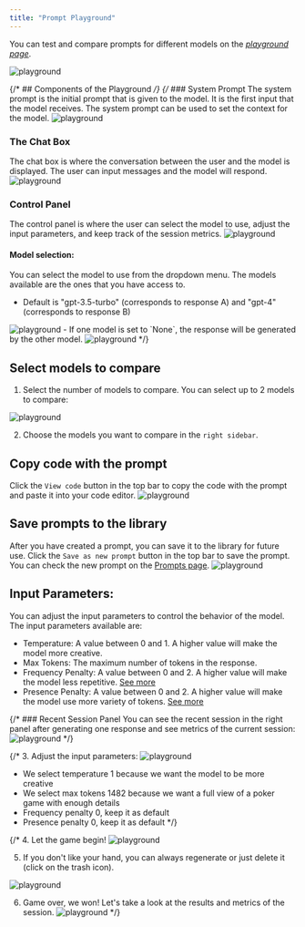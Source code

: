 ```yaml
---
title: "Prompt Playground"
---
```


You can test and compare prompts for different models on the _[playground page](https://platform.keywordsai.co/platform/playground)_.

<img src="/images/platform-features/playground/playground.png" alt="playground"/>

{/* ## Components of the Playground */}
{/* ### System Prompt
The system prompt is the initial prompt that is given to the model. It is the first input that the model receives. The system prompt can be used to set the context for the model.
<img src="/images/platform-features/playground/system-prompt-section.png" alt="playground"/>
### The Chat Box
The chat box is where the conversation between the user and the model is displayed. The user can input messages and the model will respond.
<img src="/images/platform-features/playground/chatbox.png" alt="playground"/>
### Control Panel
The control panel is where the user can select the model to use, adjust the input parameters, and keep track of the session metrics.
<img src="/images/platform-features/playground/control-panel.png" alt="playground"/>
#### Model selection:
You can select the model to use from the dropdown menu. The models available are the ones that you have access to.
-  Default is  "gpt-3.5-turbo" (corresponds to response A) and "gpt-4" (corresponds to response B)
<img src="/images/platform-features/playground/response-channel.png" alt="playground"/>
-  If one model is set to `None`, the response will be generated by the other model.
<img src="/images/platform-features/playground/none-model.png" alt="playground"/> */}


## Select models to compare
1. Select the number of models to compare. You can select up to 2 models to compare:
<Frame caption="Left: single model  -> Right: two model mode.">
<img src="/images/platform-features/playground/model_number.png" alt="playground"/>
</Frame>

2. Choose the models you want to compare in the `right sidebar`.


## Copy code with the prompt
Click the `View code` button in the top bar to copy the code with the prompt and paste it into your code editor.
<img src="/images/platform-features/playground/view-code.png" alt="playground"/>

## Save prompts to the library
After you have created a prompt, you can save it to the library for future use. Click the `Save as new prompt` button in the top bar to save the prompt. <br/>
You can check the new prompt on the [Prompts page](/features/prompt/prompt-management).
<img src="/images/platform-features/playground/save-prompt.png" alt="playground"/>

## Input Parameters:
You can adjust the input parameters to control the behavior of the model. The input parameters available are:
- Temperature: A value between 0 and 1. A higher value will make the model more creative.
- Max Tokens: The maximum number of tokens in the response.
- Frequency Penalty: A value between 0 and 2. A higher value will make the model less repetitive. [See more](/concepts/llm-params)
- Presence Penalty: A value between 0 and 2. A higher value will make the model use more variety of tokens. [See more](/concepts/llm-params)

{/* ### Recent Session Panel
You can see the recent session in the right panel after generating one response and see metrics of the current session:
<img src="/images/platform-features/playground/recent-session.png" alt="playground"/> */}





{/* 3. Adjust the input parameters:
<img src="/images/platform-features/playground/select-params.png" alt="playground"/>
- We select temperature 1 because we want the model to be more creative
- We select max tokens 1482 because we want a full view of a poker game with enough details
- Frequency penalty 0, keep it as default
- Presence penalty 0, keep it as default */}

{/* 4. Let the game begin!
<img src="/images/platform-features/playground/start-conversation.png" alt="playground"/>

5. If you don't like your hand, you can always regenerate or just delete it (click on the trash icon).
<img src="/images/platform-features/playground/regenerate.gif" alt="playground"/>

6. Game over, we won! Let's take a look at the results and metrics of the session.
<img src="/images/platform-features/playground/end-result.png" alt="playground"/> */}